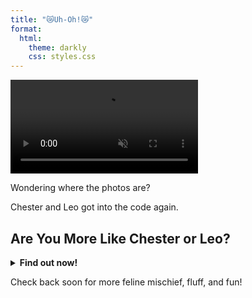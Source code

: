 ```yaml
---
title: "😿Uh-Oh!😿"
format: 
  html:
    theme: darkly
    css: styles.css
---
```


<div class="video-wrapper">
  <video autoplay loop muted playsinline class="circle-video">
    <source src="/media/crazycat.mp4" type="video/mp4">
    Your browser does not support the video tag.
  </video>
</div>

Wondering where the photos are?

Chester and Leo got into the code again.



## Are You More Like Chester or Leo?
<details>
  <summary><strong>**Find out now!**\ </strong></summary>
  
  
  
<div id="quiz-container">
  <p id="question"></p>
  <div id="answers"></div>
  <div id="result" style="font-weight: bold; font-size: 1.2em; margin-top: 1em;"></div>
  <div id="result-image" style="margin-top: 1em;"></div>
</div>

<script>
const quiz = [
  {
    question: "How do you feel about new places or people?",
    answers: [
      { text: "A little shy at first — I like to observe before jumping in.", type: "chester" },
      { text: "LOVE IT! I want to be the center of attention!", type: "leo" }
    ]
  },
  {
    question: "What’s your social style?",
    answers: [
      { text: "Quiet and loyal once I trust you.", type: "chester" },
      { text: "Energetic and always nearby. Like, always.", type: "leo" }
    ]
  },
  {
    question: "How would your friends describe you?",
    answers: [
      { text: "Grateful and sweet with a gentle soul.", type: "chester" },
      { text: "Not subtle, but full of love and charm.", type: "leo" }
    ]
  },
  {
    question: "Your approach to solving problems?",
    answers: [
      { text: "Take a step back, think, and go quietly.", type: "chester" },
      { text: "Charge in. Confidence over strategy!", type: "leo" }
    ]
  },
  {
    question: "Final question: Litter box etiquette?",
    answers: [
      { text: "Um… I try, okay? But I might need help.", type: "chester" },
      { text: "I’ve got it covered. Literally.", type: "leo" }
    ]
  }
];

let currentQuestion = 0;
const scores = { chester: 0, leo: 0 };

function showQuestion() {
  const questionEl = document.getElementById("question");
  const answersEl = document.getElementById("answers");
  const resultEl = document.getElementById("result");
  const imageEl = document.getElementById("result-image");
  resultEl.innerHTML = "";
  imageEl.innerHTML = "";

  const q = quiz[currentQuestion];
  questionEl.innerText = q.question;
  answersEl.innerHTML = "";

  q.answers.forEach((answer) => {
    const btn = document.createElement("button");
    btn.innerText = answer.text;
    btn.style.margin = "0.5em";
    btn.className = "btn btn-custom-green";
    btn.onclick = () => {
      scores[answer.type]++;
      currentQuestion++;
      if (currentQuestion < quiz.length) {
        showQuestion();
      } else {
        showResult();
      }
    };
    answersEl.appendChild(btn);
  });
}

function showResult() {
  const resultEl = document.getElementById("result");
  const imageEl = document.getElementById("result-image");
  const questionEl = document.getElementById("question");
  const answersEl = document.getElementById("answers");

  questionEl.innerHTML = "";
  answersEl.innerHTML = "";

  let resultText = "";
  let imgSrc = "";
  let imgAlt = "";

  if (scores.chester > scores.leo) {
    resultText = "You're more like Chester 🐈 — calm, kind, and quietly brilliant.";
    imgSrc = "/media/chester.jpg";
    imgAlt = "Photo of Chester the cat";
  } else if (scores.leo > scores.chester) {
    resultText = "You're more like Leo 🐾 — bold, affectionate, and full of life.";
    imgSrc = "/media/leo.jpg";
    imgAlt = "Photo of Leo the cat";
  } else {
    resultText = "You're a perfect mix of Chester and Leo — the best of both cats!";
    imgSrc = "/media/cats.jpg";
    imgAlt = "Photo of Chester and Leo together";
  }

  resultEl.innerText = resultText;
  imageEl.innerHTML = `<img src="${imgSrc}" alt="${imgAlt}" style="max-width: 300px; border-radius: 12px; margin-top: 1em;">`;
}

showQuestion();
</script>
</details>



Check back soon for more feline mischief, fluff, and fun!





